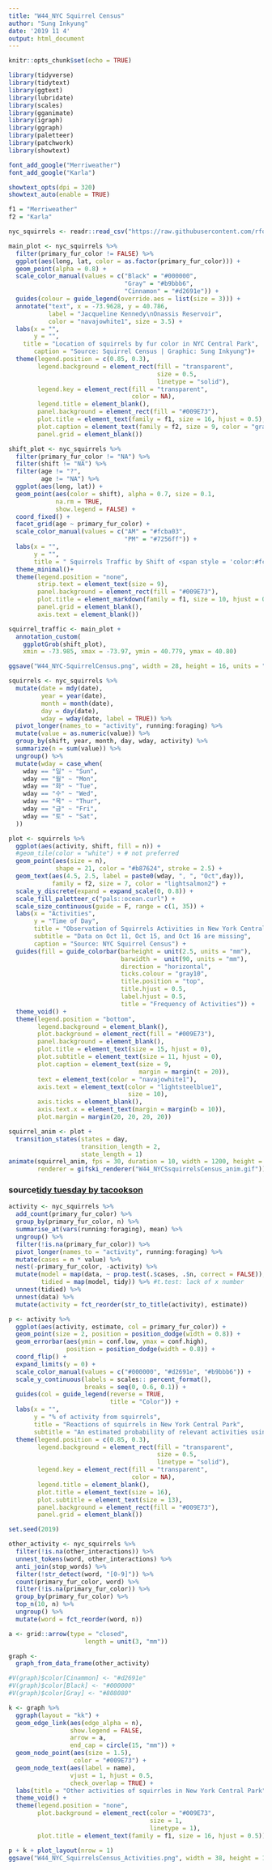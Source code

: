 ```yaml
---
title: "W44_NYC Squirrel Census"
author: "Sung Inkyung"
date: '2019 11 4'
output: html_document
---
```


```r
knitr::opts_chunk$set(echo = TRUE)
```

```r
library(tidyverse)
library(tidytext)
library(ggtext)
library(lubridate)
library(scales)
library(gganimate)
library(igraph)
library(ggraph)
library(paletteer)
library(patchwork)
library(showtext)

font_add_google("Merriweather")
font_add_google("Karla")

showtext_opts(dpi = 320)
showtext_auto(enable = TRUE)

f1 = "Merriweather"
f2 = "Karla"

```

```r
nyc_squirrels <- readr::read_csv("https://raw.githubusercontent.com/rfordatascience/tidytuesday/master/data/2019/2019-10-29/nyc_squirrels.csv")
```


```r
main_plot <- nyc_squirrels %>%
  filter(primary_fur_color != FALSE) %>%
  ggplot(aes(long, lat, color = as.factor(primary_fur_color))) +
  geom_point(alpha = 0.8) +
  scale_color_manual(values = c("Black" = "#000000", 
                                "Gray" = "#b9bbb6", 
                                "Cinnamon" = "#d2691e")) +
  guides(colour = guide_legend(override.aes = list(size = 3))) +
  annotate("text", x = -73.9628, y = 40.786, 
           label = "Jacqueline Kennedy\nOnassis Reservoir",
           color = "navajowhite1", size = 3.5) +
  labs(x = "",
       y = "",
    title = "Location of squirrels by fur color in NYC Central Park",
       caption = "Source: Squirrel Census | Graphic: Sung Inkyung")+
  theme(legend.position = c(0.85, 0.3),
        legend.background = element_rect(fill = "transparent",
                                         size = 0.5,
                                         linetype = "solid"),
        legend.key = element_rect(fill = "transparent",
                                  color = NA),
        legend.title = element_blank(),
        panel.background = element_rect(fill = "#009E73"),
        plot.title = element_text(family = f1, size = 16, hjust = 0.5),
        plot.caption = element_text(family = f2, size = 9, color = "gray45"),
        panel.grid = element_blank())
```

```r
shift_plot <- nyc_squirrels %>% 
  filter(primary_fur_color != "NA") %>% 
  filter(shift != "NA") %>% 
  filter(age != "?",
         age != "NA") %>% 
  ggplot(aes(long, lat)) +
  geom_point(aes(color = shift), alpha = 0.7, size = 0.1,
             na.rm = TRUE,
             show.legend = FALSE) +
  coord_fixed() +
  facet_grid(age ~ primary_fur_color) +
  scale_color_manual(values = c("AM" = "#fcba03", 
                                "PM" = "#7256ff")) +
  labs(x = "",
       y = "",
       title = " Squirrels Traffic by Shift of <span style = 'color:#fcba03'> AM </span> and <span style = 'color: #7256ff'> PM </span>") +
  theme_minimal()+
  theme(legend.position = "none",
        strip.text = element_text(size = 9),
        panel.background = element_rect(fill = "#009E73"),
        plot.title = element_markdown(family = f1, size = 10, hjust = 0.5),
        panel.grid = element_blank(),
        axis.text = element_blank())
```

```r
squirrel_traffic <- main_plot +
  annotation_custom(
    ggplotGrob(shift_plot),
    xmin = -73.985, xmax = -73.97, ymin = 40.779, ymax = 40.80)

ggsave("W44_NYC-SquirrelCensus.png", width = 28, height = 16, units = "cm")
```

```r
squirrels <- nyc_squirrels %>% 
  mutate(date = mdy(date),
         year = year(date),
         month = month(date),
         day = day(date),
         wday = wday(date, label = TRUE)) %>% 
  pivot_longer(names_to = "activity", running:foraging) %>% 
  mutate(value = as.numeric(value)) %>% 
  group_by(shift, year, month, day, wday, activity) %>% 
  summarize(n = sum(value)) %>% 
  ungroup() %>% 
  mutate(wday = case_when(
    wday == "일" ~ "Sun",
    wday == "월" ~ "Mon",
    wday == "화" ~ "Tue",
    wday == "수" ~ "Wed",
    wday == "목" ~ "Thur",
    wday == "금" ~ "Fri",
    wday == "토" ~ "Sat",
  ))
```

```r
plot <- squirrels %>% 
  ggplot(aes(activity, shift, fill = n)) +
  #geom_tile(color = "white") + # not preferred
  geom_point(aes(size = n),
             shape = 21, color = "#b87624", stroke = 2.5) +
  geom_text(aes(4.5, 2.5, label = paste0(wday, ", ", "Oct",day)),
            family = f2, size = 7, color = "lightsalmon2") +
  scale_y_discrete(expand = expand_scale(0, 0.8)) +
  scale_fill_paletteer_c("pals::ocean.curl") +
  scale_size_continuous(guide = F, range = c(1, 35)) +
  labs(x = "Activities",
       y = "Time of Day",
       title = "Observation of Squirrels Activities in New York Central Park",
       subtitle = "Data on Oct 11, Oct 15, and Oct 16 are missing",
       caption = "Source: NYC Squirrel Census") +
  guides(fill = guide_colorbar(barheight = unit(2.5, units = "mm"),
                               barwidth =  unit(90, units = "mm"),
                               direction = "horizontal",
                               ticks.colour = "gray10",
                               title.position = "top",
                               title.hjust = 0.5,
                               label.hjust = 0.5,
                               title = "Frequency of Activities")) +
  theme_void() +
  theme(legend.position = "bottom",
        legend.background = element_blank(),
        plot.background = element_rect(fill = "#009E73"),
        panel.background = element_blank(),
        plot.title = element_text(size = 15, hjust = 0),
        plot.subtitle = element_text(size = 11, hjust = 0),
        plot.caption = element_text(size = 9,
                                    margin = margin(t = 20)),
        text = element_text(color = "navajowhite1"),
        axis.text = element_text(color = "lightsteelblue1",
                                 size = 10),
        axis.ticks = element_blank(),
        axis.text.x = element_text(margin = margin(b = 10)),
        plot.margin = margin(20, 20, 20, 20))

squirrel_anim <- plot + 
  transition_states(states = day,
                    transition_length = 2,
                    state_length = 1) 
animate(squirrel_anim, fps = 30, duration = 10, width = 1200, height = 1000, end_pause = 30,
        renderer = gifski_renderer("W44_NYCSsquirrelsCensus_anim.gif"))

```

### source[tidy tuesday by tacookson](https://github.com/tacookson/tidy-tuesday/blob/master/nyc-squirrels.Rmd)

```r
activity <- nyc_squirrels %>%
  add_count(primary_fur_color) %>%
  group_by(primary_fur_color, n) %>%
  summarise_at(vars(running:foraging), mean) %>%
  ungroup() %>%
  filter(!is.na(primary_fur_color)) %>%
  pivot_longer(names_to = "activity", running:foraging) %>%
  mutate(cases = n * value) %>% 
  nest(-primary_fur_color, -activity) %>%
  mutate(model = map(data, ~ prop.test(.$cases, .$n, correct = FALSE)),
         tidied = map(model, tidy)) %>% #t.test: lack of x number
  unnest(tidied) %>%
  unnest(data) %>% 
  mutate(activity = fct_reorder(str_to_title(activity), estimate))

p <- activity %>% 
  ggplot(aes(activity, estimate, col = primary_fur_color)) +
  geom_point(size = 2, position = position_dodge(width = 0.8)) +
  geom_errorbar(aes(ymin = conf.low, ymax = conf.high),
                position = position_dodge(width = 0.8)) +
  coord_flip() +
  expand_limits(y = 0) +
  scale_color_manual(values = c("#000000", "#d2691e", "#b9bbb6")) +
  scale_y_continuous(labels = scales:: percent_format(),
                     breaks = seq(0, 0.6, 0.1)) +
  guides(col = guide_legend(reverse = TRUE,
                            title = "Color")) +
  labs(x = "",
       y = "% of activity from squirrels",
       title = "Reactions of squirrels in New York Central Park",
       subtitle = "An estimated probability of relevant activities using 95% confidence intervals") +
  theme(legend.position = c(0.85, 0.3),
        legend.background = element_rect(fill = "transparent",
                                         size = 0.5,
                                         linetype = "solid"),
        legend.key = element_rect(fill = "transparent",
                                  color = NA),
        legend.title = element_blank(),
        plot.title = element_text(size = 16),
        plot.subtitle = element_text(size = 13),
        panel.background = element_rect(fill = "#009E73"),
        panel.grid = element_blank())
```


```r

set.seed(2019)

other_activity <- nyc_squirrels %>% 
  filter(!is.na(other_interactions)) %>% 
  unnest_tokens(word, other_interactions) %>% 
  anti_join(stop_words) %>% 
  filter(!str_detect(word, "[0-9]")) %>% 
  count(primary_fur_color, word) %>% 
  filter(!is.na(primary_fur_color)) %>% 
  group_by(primary_fur_color) %>% 
  top_n(10, n) %>% 
  ungroup() %>% 
  mutate(word = fct_reorder(word, n)) 

a <- grid::arrow(type = "closed",
                     length = unit(3, "mm"))

graph <- 
  graph_from_data_frame(other_activity)

#V(graph)$color[Cinammon] <- "#d2691e"
#V(graph)$color[Black] <- "#000000"
#V(graph)$color[Gray] <- "#808080"

k <- graph %>% 
  ggraph(layout = "kk") +
  geom_edge_link(aes(edge_alpha = n), 
                 show.legend = FALSE,
                 arrow = a, 
                 end_cap = circle(15, "mm")) +
  geom_node_point(aes(size = 1.5),
                  color = "#009E73") +
  geom_node_text(aes(label = name),
                 vjust = 1, hjust = 0.5,
                 check_overlap = TRUE) +
  labs(title = "Other activities of squirrles in New York Central Park") +
  theme_void() +
  theme(legend.position = "none",
        plot.background = element_rect(color = "#009E73",
                                       size = 1,
                                       linetype = 1),
        plot.title = element_text(family = f1, size = 16, hjust = 0.5))
```


```r
p + k + plot_layout(nrow = 1)
ggsave("W44_NYC_SquirrelsCensus_Activities.png", width = 38, height = 15, units = "cm")
```

